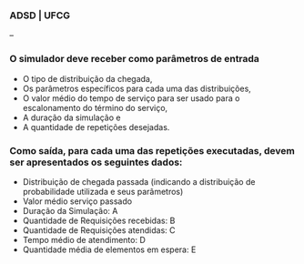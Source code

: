 ### ADSD | UFCG

--

### O simulador deve receber como parâmetros de entrada
- O tipo de distribuição da chegada,
- Os parâmetros específicos para cada uma das distribuições,
- O valor médio do tempo de serviço para ser usado para o escalonamento do término do serviço,
- A duração da simulação e
- A quantidade de repetições desejadas.


### Como saída, para cada uma das repetições executadas, devem ser apresentados os seguintes dados:
- Distribuição de chegada passada (indicando a distribuição de probabilidade utilizada e seus parâmetros)
- Valor médio serviço passado
- Duração da Simulação: A
- Quantidade de Requisições recebidas: B
- Quantidade de Requisições atendidas: C
- Tempo médio de atendimento: D
- Quantidade média de elementos em espera: E

